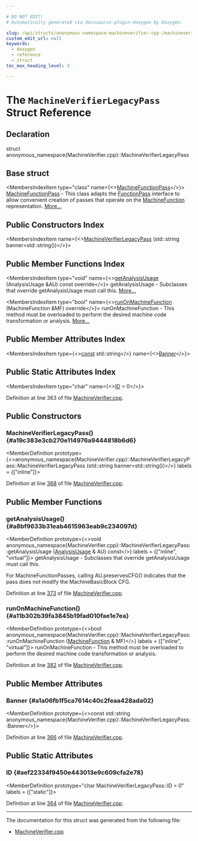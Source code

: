 ```yaml
---

# DO NOT EDIT!
# Automatically generated via docusaurus-plugin-doxygen by Doxygen.

slug: /api/structs/anonymous-namespace-machineverifier-cpp-/machineverifierlegacypass
custom_edit_url: null
keywords:
  - doxygen
  - reference
  - struct
toc_max_heading_level: 3

---
```





# The `MachineVerifierLegacyPass` Struct Reference

<DoxygenPage pluginConfig={pluginConfig}>



## Declaration

<CodeBlock>struct anonymous_namespace{MachineVerifier.cpp}::MachineVerifierLegacyPass</CodeBlock>

## Base struct

<MembersIndex>

<MembersIndexItem
  type="class"
  name={<><a href="/docs/api/classes/llvm/machinefunctionpass">MachineFunctionPass</a></>}>
<a href="/docs/api/classes/llvm/machinefunctionpass">MachineFunctionPass</a> - This class adapts the <a href="/docs/api/classes/llvm/functionpass">FunctionPass</a> interface to allow convenient creation of passes that operate on the <a href="/docs/api/classes/llvm/machinefunction">MachineFunction</a> representation. <a href="/docs/api/classes/llvm/machinefunctionpass/#details">More...</a>
</MembersIndexItem>

</MembersIndex>

## Public Constructors Index

<MembersIndex>

<MembersIndexItem
  name={<><a href="#a19c383e3cb270e114976a9444818b6d6">MachineVerifierLegacyPass</a> (std::string banner=std::string())</>}>
</MembersIndexItem>

</MembersIndex>

## Public Member Functions Index

<MembersIndex>

<MembersIndexItem
  type="void"
  name={<><a href="#a8bf9633b31eab4615963eab9c234097d">getAnalysisUsage</a> (AnalysisUsage &amp;AU) const override</>}>
getAnalysisUsage - Subclasses that override getAnalysisUsage must call this. <a href="#a8bf9633b31eab4615963eab9c234097d">More...</a>
</MembersIndexItem>

<MembersIndexItem
  type="bool"
  name={<><a href="#a11b302b39fa3845b19fad010fae1e7ea">runOnMachineFunction</a> (MachineFunction &amp;MF) override</>}>
runOnMachineFunction - This method must be overloaded to perform the desired machine code transformation or analysis. <a href="#a11b302b39fa3845b19fad010fae1e7ea">More...</a>
</MembersIndexItem>

</MembersIndex>

## Public Member Attributes Index

<MembersIndex>

<MembersIndexItem
  type={<><a href="/docs/api/files/lib/lib/target/lib/target/aarch64/aarch64promoteconstant-cpp/#a90f8350fecae261c25be85d38b451bff">const</a> std::string</>}
  name={<><a href="#a1a06fb1f5ca7614c40c2feaa428ada02">Banner</a></>}>
</MembersIndexItem>

</MembersIndex>

## Public Static Attributes Index

<MembersIndex>

<MembersIndexItem
  type="char"
  name={<><a href="#aef22334f9450e443013e9c609cfa2e78">ID</a> = 0</>}>
</MembersIndexItem>

</MembersIndex>


Definition at line 363 of file <a href="/docs/api/files/lib/lib/codegen/machineverifier-cpp">MachineVerifier.cpp</a>.

<SectionDefinition>

## Public Constructors

### MachineVerifierLegacyPass() {#a19c383e3cb270e114976a9444818b6d6}

<MemberDefinition
  prototype={<>anonymous&#95;namespace&#123;MachineVerifier.cpp&#125;::MachineVerifierLegacyPass::MachineVerifierLegacyPass (std::string banner=std::string())</>}
  labels = {["inline"]}>

Definition at line <a href="/docs/api/files/lib/lib/codegen/machineverifier-cpp/#l00368">368</a> of file <a href="/docs/api/files/lib/lib/codegen/machineverifier-cpp">MachineVerifier.cpp</a>.
</MemberDefinition>

</SectionDefinition>

<SectionDefinition>

## Public Member Functions

### getAnalysisUsage() {#a8bf9633b31eab4615963eab9c234097d}

<MemberDefinition
  prototype={<>void anonymous&#95;namespace&#123;MachineVerifier.cpp&#125;::MachineVerifierLegacyPass::getAnalysisUsage (<a href="/docs/api/classes/llvm/analysisusage">AnalysisUsage</a> &amp; AU) const</>}
  labels = {["inline", "virtual"]}>
getAnalysisUsage - Subclasses that override getAnalysisUsage must call this.

For MachineFunctionPasses, calling AU.preservesCFG() indicates that the pass does not modify the MachineBasicBlock CFG.

Definition at line <a href="/docs/api/files/lib/lib/codegen/machineverifier-cpp/#l00373">373</a> of file <a href="/docs/api/files/lib/lib/codegen/machineverifier-cpp">MachineVerifier.cpp</a>.
</MemberDefinition>

### runOnMachineFunction() {#a11b302b39fa3845b19fad010fae1e7ea}

<MemberDefinition
  prototype={<>bool anonymous&#95;namespace&#123;MachineVerifier.cpp&#125;::MachineVerifierLegacyPass::runOnMachineFunction (<a href="/docs/api/classes/llvm/machinefunction">MachineFunction</a> &amp; MF)</>}
  labels = {["inline", "virtual"]}>
runOnMachineFunction - This method must be overloaded to perform the desired machine code transformation or analysis.

Definition at line <a href="/docs/api/files/lib/lib/codegen/machineverifier-cpp/#l00382">382</a> of file <a href="/docs/api/files/lib/lib/codegen/machineverifier-cpp">MachineVerifier.cpp</a>.
</MemberDefinition>

</SectionDefinition>

<SectionDefinition>

## Public Member Attributes

### Banner {#a1a06fb1f5ca7614c40c2feaa428ada02}

<MemberDefinition
  prototype={<>const std::string anonymous&#95;namespace&#123;MachineVerifier.cpp&#125;::MachineVerifierLegacyPass::Banner</>}>

Definition at line <a href="/docs/api/files/lib/lib/codegen/machineverifier-cpp/#l00366">366</a> of file <a href="/docs/api/files/lib/lib/codegen/machineverifier-cpp">MachineVerifier.cpp</a>.
</MemberDefinition>

</SectionDefinition>

<SectionDefinition>

## Public Static Attributes

### ID {#aef22334f9450e443013e9c609cfa2e78}

<MemberDefinition
  prototype="char MachineVerifierLegacyPass::ID = 0"
  labels = {["static"]}>

Definition at line <a href="/docs/api/files/lib/lib/codegen/machineverifier-cpp/#l00364">364</a> of file <a href="/docs/api/files/lib/lib/codegen/machineverifier-cpp">MachineVerifier.cpp</a>.
</MemberDefinition>

</SectionDefinition>

<hr/>

The documentation for this struct was generated from the following file:

<ul>
<li><a href="/docs/api/files/lib/lib/codegen/machineverifier-cpp">MachineVerifier.cpp</a></li>
</ul>

</DoxygenPage>
